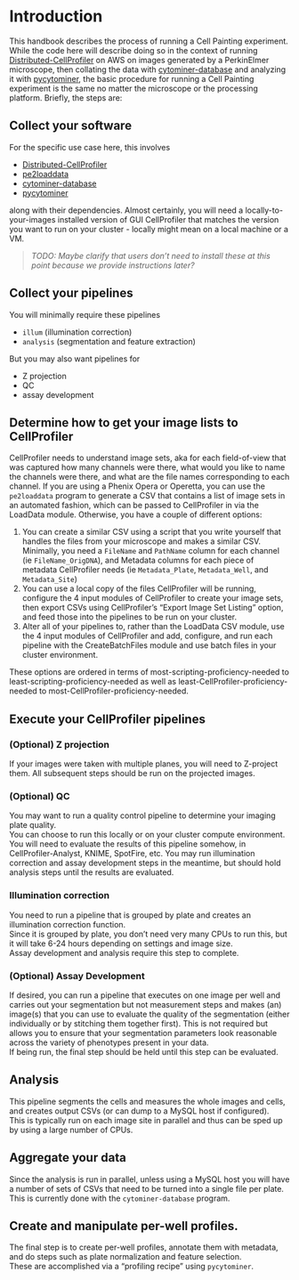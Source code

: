 # Introduction

This handbook describes the process of running a Cell Painting experiment.
While the code here will describe doing so in the context of running [Distributed-CellProfiler](https://github.com/CellProfiler/Distributed-CellProfiler) on AWS on images generated by a PerkinElmer microscope, 
then collating the data with [cytominer-database](https://github.com/cytomining/cytominer-database) and analyzing it with [pycytominer](https://github.com/cytomining/pycytominer), the basic procedure for running a Cell Painting experiment is the same no matter the microscope or the processing platform. 
Briefly, the steps are:

## Collect your software 

For the specific use case here, this involves 

- [Distributed-CellProfiler](https://github.com/CellProfiler/Distributed-CellProfiler)
- [pe2loaddata](https://github.com/broadinstitute/pe2loaddata)
- [cytominer-database](https://github.com/cytomining/cytominer-database)
- [pycytominer](https://github.com/cytomining/pycytominer)

along with their dependencies. 
Almost certainly, you will need a locally-to-your-images installed version of GUI CellProfiler that matches the version you want to run on your cluster - locally might mean on a local machine or a VM.

> _TODO: Maybe clarify that users don't need to install these at this point because we provide instructions later?_

## Collect your pipelines 

You will minimally require these pipelines

- `illum` (illumination correction)
- `analysis` (segmentation and feature extraction)

But you may also want pipelines for

- Z projection
- QC
- assay development

## Determine how to get your image lists to CellProfiler 

CellProfiler needs to understand image sets, aka for each field-of-view that was captured how many channels were there, what would you like to name the channels were there, and what are the file names corresponding to each channel.
If you are using a Phenix Opera or Operetta, you can use the `pe2loaddata` program to generate a CSV that contains a list of image sets in an automated fashion, which can be passed to CellProfiler in via the LoadData module.
Otherwise, you have a couple of different options:

1. You can create a similar CSV using a script that you write yourself that handles the files from your microscope and makes a similar CSV. 
Minimally, you need a `FileName` and `PathName` column for each channel (ie `FileName_OrigDNA`), and Metadata columns for each piece of metadata CellProfiler needs (ie `Metadata_Plate`, `Metadata_Well`, and `Metadata_Site`)
1. You can use a local copy of the files CellProfiler will be running, configure the 4 input modules of CellProfiler to create your image sets, then export CSVs using CellProfiler's "Export Image Set Listing" option, and feed those into the pipelines to be run on your cluster.
1. Alter all of your pipelines to, rather than the LoadData CSV module, use the 4 input modules of CellProfiler and add, configure, and run each pipeline with the CreateBatchFiles module and use batch files in your cluster environment.

These options are ordered in terms of most-scripting-proficiency-needed to least-scripting-proficiency-needed as well as least-CellProfiler-proficiency-needed to most-CellProfiler-proficiency-needed.

## Execute your CellProfiler pipelines

### (Optional) Z projection

If your images were taken with multiple planes, you will need to Z-project them. 
All subsequent steps should be run on the projected images.

### (Optional) QC

You may want to run a quality control pipeline to determine your imaging plate quality.  
You can choose to run this locally or on your cluster compute environment.
You will need to evaluate the results of this pipeline somehow, in CellProfiler-Analyst, KNIME, SpotFire, etc. 
You may run illumination correction and assay development steps in the meantime, but should hold analysis steps until the results are evaluated.

### Illumination correction

You need to run a pipeline that is grouped by plate and creates an illumination correction function.  
Since it is grouped by plate, you don't need very many CPUs to run this, but it will take 6-24 hours depending on settings and image size.  
Assay development and analysis require this step to complete.

### (Optional) Assay Development

If desired, you can run a pipeline that executes on one image per well and carries out your segmentation but not measurement steps and makes (an) image(s) that you can use to evaluate the quality of the segmentation (either individually or by stitching them together first). 
This is not required but allows you to ensure that your segmentation parameters look reasonable across the variety of phenotypes present in your data.  
If being run, the final step should be held until this step can be evaluated. 

## Analysis

This pipeline segments the cells and measures the whole images and cells, and creates output CSVs (or can dump to a MySQL host if configured).  
This is typically run on each image site in parallel and thus can be sped up by using a large number of CPUs.

## Aggregate your data

Since the analysis is run in parallel, unless using a MySQL host you will have a number of sets of CSVs that need to be turned into a single file per plate.  
This is currently done with the `cytominer-database` program.

## Create and manipulate per-well profiles. 

The final step is to create per-well profiles, annotate them with metadata, and do steps such as plate normalization and feature selection.  
These are accomplished via a "profiling recipe" using `pycytominer`.
